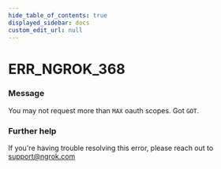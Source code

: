 ```yaml
---
hide_table_of_contents: true
displayed_sidebar: docs
custom_edit_url: null
---
```



# ERR_NGROK_368

### Message

You may not request more than `MAX` oauth scopes. Got `GOT`.

### Further help

If you're having trouble resolving this error, please reach out to [support@ngrok.com](mailto:support@ngrok.com?subject=Help%20with%20ERR_NGROK_368)

<ErrorDetails error="err_ngrok_368" />
